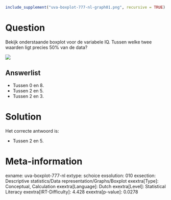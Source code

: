 ```r
include_supplement("uva-boxplot-777-nl-graph01.png", recursive = TRUE)
```

Question
========

Bekijk onderstaande boxplot voor de variabele IQ. Tussen welke twee
waarden ligt precies 50% van de data?


![](uva-boxplot-777-nl-graph01.png)

Answerlist
----------

* Tussen 0 en 8.
* Tussen 2 en 5.
* Tussen 2 en 3.

Solution
========

Het correcte antwoord is: 

* Tussen 2 en 5.

Meta-information
================
exname: uva-boxplot-777-nl
extype: schoice
exsolution: 010
exsection: Descriptive statistics/Data representation/Graphs/Boxplot
exextra[Type]: Conceptual, Calculation
exextra[Language]: Dutch
exextra[Level]: Statistical Literacy
exextra[IRT-Difficulty]: 4.428
exextra[p-value]: 0.0278
